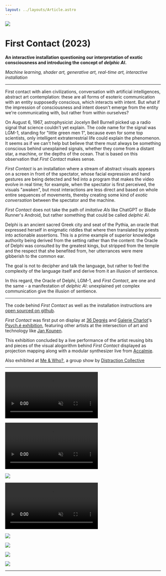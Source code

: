 ```yaml
---
layout: ../layouts/Article.astro
---
```



![](../media/first-contact/cover.png)

# First Contact (2023)

**An interactive installation questioning our interpretation of exotic consciousness and introducing the concept of _delphic AI_.**

_Machine learning, shader art, generative art, real-time art, interactive installation_

---

First contact with alien civilizations, conversation with artificial intelligences, abstract art contemplation: these are all forms of esoteric communication with an entity supposedly conscious, which interacts with intent. But what if the impression of consciousness and intent doesn't emerge from the entity we're communicating with, but rather from within ourselves?

On August 6, 1967, astrophysicist Jocelyn Bell Burnell picked up a radio signal that science couldn't yet explain. The code name for the signal was LGM-1, standing for "little green men 1", because even for some top scientists, only intelligent extraterrestrial life could explain the phenomenon. It seems as if we can't help but believe that there must always be something conscious behind unexplained signals, whether they come from a distant star, a machine, or the depths of the ocean. That is based on this observation that _First Contact_ makes sense.

_First Contact_ is an installation where a stream of abstract visuals appears on a screen in front of the spectator, whose facial expression and hand gestures are being detected and fed into a program that makes the video evolve in real time; for example, when the spectator is first perceived, the visuals "awaken", but most interactions are less direct and based on whole entire sequences of movements, thereby creating some kind of _exotic conversation_ between the spectator and the machine.

_First Contact_ does not take the path of _imitative AIs_ like ChatGPT or Blade Runner's Android, but rather something that could be called _delphic AI_.

Delphi is an ancient sacred Greek city and seat of the Pythia, an oracle that expressed herself in enigmatic riddles that where then translated by priests into actionable assertions. This is a prime example of superior knowledge authority being derived from the setting rather than the content: the Oracle of Delphi was consulted by the greatest kings, but stripped from the temple and the respect that she benefited from, her utterrances were mere gibberish to the common ear.

The goal is not to decipher and talk the language, but rather to feel the complexity of the language itself and derive from it an illusion of sentience.

In this regard, the Oracle of Delphi, LGM-1, and _First Contact_, are one and the same - a manifestation of _delphic AI_: unexplained yet complex communication give the illusion of sentience.

---

The code behind _First Contact_ as well as the installation instructions are [open sourced on github](https://github.com/ninofiliu/first-contact).

_First Contact_ was first put on display at [36 Degrés](https://www.36degres.art/) and [Galerie Charlot](https://www.galeriecharlot.com/)'s [Psych.é exhibition](https://www.36degres.art/psych-e), featuring other artists at the intersection of art and technology like [Jan Kounen](https://en.wikipedia.org/wiki/Jan_Kounen).

This exhibition concluded by a live performance of the artist reusing bits and pieces of the visual alogorithm behind _First Contact_ displayed as projection mapping along with a modular synthesizer live from [Accalmie](https://www.instagram.com/accalmiemusic/).

Also exhibited at [Me & Who?](https://www.instagram.com/p/DFXjW0tNOE1/), a group show by [Distraction Collective](https://distraction.fun/)

---

<p>
  <video src={capture} autoplay muted loop playsinline />
</p>

<p>
  <video src={interact1} autoplay muted loop playsinline />
</p>

![](../media/first-contact/tv0.jpg)

<p>
  <video src={interact2} autoplay muted loop playsinline />
</p>

![](../media/first-contact/live3.jpg)

![](../media/first-contact/live0.jpg)

![](../media/first-contact/live1.jpg)

![](../media/first-contact/insitu.jpg)

---
